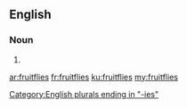 {{also|fruit flies}}
==English==

===Noun===
{{head|en|noun plural form}}

# {{plural of|fruitfly|lang=en}}

[[Category:English plurals ending in "-ies"]]

[[ar:fruitflies]]
[[fr:fruitflies]]
[[ku:fruitflies]]
[[my:fruitflies]]